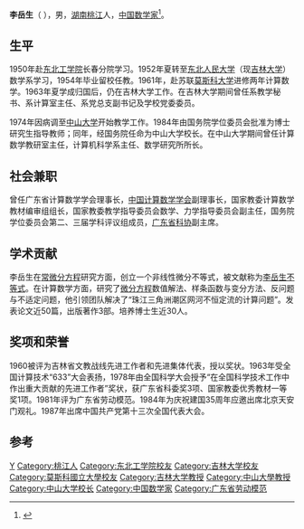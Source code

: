 {{Otheruses|other=名为李岳生的其他人物|李綦隆}}
{{blpsources|time=2015-09-22T20:32:37+00:00}}
'''李岳生'''（{{bd|1930年|1月}} ），男，[[湖南省|湖南]][[桃江县|桃江]]人，[[中华人民共和国|中国]][[数学家|数学家]]<ref>{{cite web |author=关履泰 |title=博士生导师李岳生教授 |url=https://kns.cnki.net/kcms/detail/detail.aspx?FileName=ZSDZ198704001&DbName=CJFQ1987 |website=中山大学学报(自然科学版) |accessdate=2019-03-03 |pages=4 |date=1987 |archive-date=2021-12-21 |archive-url=https://web.archive.org/web/20211221083952/https://kns.cnki.net/kcms/detail/detail.aspx?FileName=ZSDZ198704001&DbName=CJFQ1987 |dead-url=no }}</ref>。

== 生平 ==
1950年赴[[东北工学院|东北工学院]]长春分院学习。1952年夏转至[[东北人民大学|东北人民大学]]（现[[吉林大学|吉林大学]]）数学系学习，1954年毕业留校任教。1961年，赴苏联[[莫斯科大学|莫斯科大学]]进修两年计算数学。1963年夏学成归国后，仍在吉林大学工作。在吉林大学期间曾任系教学秘书、系计算室主任、系党总支副书记及学校党委委员。

1974年因病调至[[中山大学|中山大学]]开始教学工作。1984年由国务院学位委员会批准为博士研究生指导教师；同年，经国务院任命为中山大学校长。在中山大学期间曾任计算数学教研室主任，计算机科学系主任、数学研究所所长。

== 社会兼职 ==
曾任广东省计算数学学会理事长，[[中国计算数学学会|中国计算数学学会]]副理事长，国家教委计算数学教材编审组组长，国家教委教学指导委员会数学、力学指导委员会副主任，国务院学位委员会第二、三届学科评议组成员，[[广东省科协|广东省科协]]副主席。

== 学术贡献 ==
李岳生在[[常微分方程|常微分方程]]研究方面，创立一个非线性微分不等式，被文献称为[[李岳生不等式|李岳生不等式]]。在计算数学方面，研究了[[微分方程|微分方程]]数值解法、样条函数与变分方法、反问题与不适定问题，他引领团队解决了“珠江三角洲潮区网河不恒定流的计算问题”。发表论文近50篇，出版著作3部。培养博士生近30人。

== 奖项和荣誉 ==
1960被评为吉林省文教战线先进工作者和先进集体代表，授以奖状。1963年受全国计算技术“633”大会表扬，1978年由全国科学大会授予“在全国科学技术工作中作出重大贡献的先进工作者”奖状，获广东省科委奖3项、国家教委优秀教材一等奖1项。1981年评为广东省劳动模范。1984年为庆祝建国35周年应邀出席北京天安门观礼。1987年出席中国共产党第十三次全国代表大会。

==参考==
{{reflist}}

{{中山大学}}
{{国务院学位委员会第二届学科评议组/理学}}

{{Authority control}}

{{DEFAULTSORT:Li Yuesheng}}
[[Category:李姓|Y]]
[[Category:桃江人|Category:桃江人]]
[[Category:东北工学院校友|Category:东北工学院校友]]
[[Category:吉林大学校友|Category:吉林大学校友]]
[[Category:莫斯科國立大學校友|Category:莫斯科國立大學校友]]
[[Category:吉林大学教授|Category:吉林大学教授]]
[[Category:中山大學教授|Category:中山大學教授]]
[[Category:中山大学校长|Category:中山大学校长]]
[[Category:中国数学家|Category:中国数学家]]
[[Category:广东省劳动模范|Category:广东省劳动模范]]